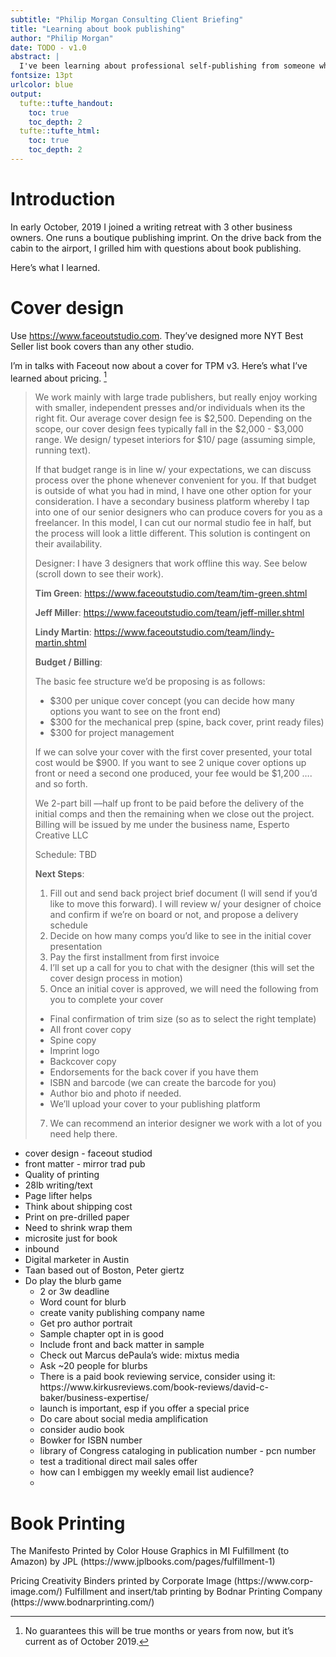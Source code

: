 ```yaml
---
subtitle: "Philip Morgan Consulting Client Briefing"
title: "Learning about book publishing"
author: "Philip Morgan"
date: TODO - v1.0
abstract: |
  I've been learning about professional self-publishing from someone who runs a boutique imprint. In this briefing I share what I've learned with you.
fontsize: 13pt
urlcolor: blue
output:
  tufte::tufte_handout:
    toc: true
    toc_depth: 2
  tufte::tufte_html:
    toc: true
    toc_depth: 2
---
```


# Introduction

In early October, 2019 I joined a writing retreat with 3 other business owners. One runs a boutique publishing imprint. On the drive back from the cabin to the airport, I grilled him with questions about book publishing.

Here's what I learned.

# Cover design

Use <https://www.faceoutstudio.com>. They've designed more NYT Best Seller list book covers than any other studio.

I'm in talks with Faceout now about a cover for TPM v3. Here's what I've learned about pricing. ^[No guarantees this will be true months or years from now, but it's current as of October 2019.]

> We work mainly with large trade publishers, but really enjoy working with smaller, independent presses and/or individuals when its the right fit. Our average cover design fee is $2,500. Depending on the scope, our cover design fees typically fall in the $2,000 - $3,000 range. We design/ typeset interiors for $10/ page (assuming simple, running text). 
> 
> If that budget range is in line w/ your expectations, we can discuss process over the phone whenever convenient for you. If that budget is outside of what you had in mind, I have one other option for your consideration. I have a secondary business platform whereby I tap into one of our senior designers who can produce covers for you as a freelancer. In this model, I can cut our normal studio fee in half, but the process will look a little different. This solution is contingent on their availability.
> 
> Designer: I have 3 designers that work offline this way. See below (scroll down to see their work).
> 
> **Tim Green**: <https://www.faceoutstudio.com/team/tim-green.shtml>
> 
> **Jeff Miller**: <https://www.faceoutstudio.com/team/jeff-miller.shtml>
> 
> **Lindy Martin**: <https://www.faceoutstudio.com/team/lindy-martin.shtml>
> 
> **Budget / Billing**:
> 
> The basic fee structure we’d be proposing is as follows:
> 
> - $300 per unique cover concept (you can decide how many options you want to see on the front end)
> - $300 for the mechanical prep (spine, back cover, print ready files)
> - $300 for project management
> 
> If we can solve your cover with the first cover presented, your total cost would be $900. If you want to see 2 unique cover options up front or need a second one produced, your fee would be $1,200 …. and so forth. 
> 
> We 2-part bill ––half up front to be paid before the delivery of the initial comps and then the remaining when we close out the project. Billing will be issued by me under the business name,  Esperto Creative LLC
> 
> Schedule: TBD
> 
> **Next Steps**:
> 
> 1. Fill out and send back project brief document (I will send if you’d like to move this forward). I will review w/ your designer of choice and confirm if we’re on board or not, and propose a delivery schedule
> 2. Decide on how many comps you’d like to see in the initial cover presentation
> 3. Pay the first installment from first invoice
> 4. I’ll set up a call for you to chat with the designer (this will set the cover design process in motion)
> 5. Once an initial cover is approved, we will need the following from you to complete your cover
> - Final confirmation of trim size (so as to select the right template)
> - All front cover copy
> - Spine copy
> - Imprint logo
> - Backcover copy
> - Endorsements for the back cover if you have them
> - ISBN and barcode (we can create the barcode for you)
> - Author bio and photo if needed.
> - We’ll upload your cover to your publishing platform
>7. We can recommend an interior designer we work with a lot of you need help there.

- cover design - faceout studiod
- front matter - mirror trad pub
- Quality of printing
- 28lb writing/text
- Page lifter helps
- Think about shipping cost
- Print on pre-drilled paper
- Need to shrink wrap them
- microsite just for book
- inbound
- Digital marketer in Austin
- Taan based out of Boston, Peter giertz
- Do play the blurb game
    - 2 or 3w deadline
    - Word count for blurb
  - create vanity publishing company name
  - Get pro author portrait
  - Sample chapter opt in is good
  - Include front and back matter in sample
  - Check out Marcus dePaula's wide: mixtus media
  - Ask ~20 people for blurbs
  - There is a paid book reviewing service, consider using it: https://www.kirkusreviews.com/book-reviews/david-c-baker/business-expertise/
  - launch is important, esp if you offer a special price
  - Do care about social media amplification
  - consider audio book
  - Bowker for ISBN number
  - library of Congress cataloging in publication number - pcn number
  - test a traditional direct mail sales offer
  - how can I embiggen my weekly email list audience?
  - 


# Book Printing

The Manifesto
Printed by Color House Graphics in MI
Fulfillment (to Amazon) by JPL (https://www.jplbooks.com/pages/fulfillment-1)

Pricing Creativity
Binders printed by Corporate Image (https://www.corp-image.com/)
Fulfillment and insert/tab printing by Bodnar Printing Company (https://www.bodnarprinting.com/)